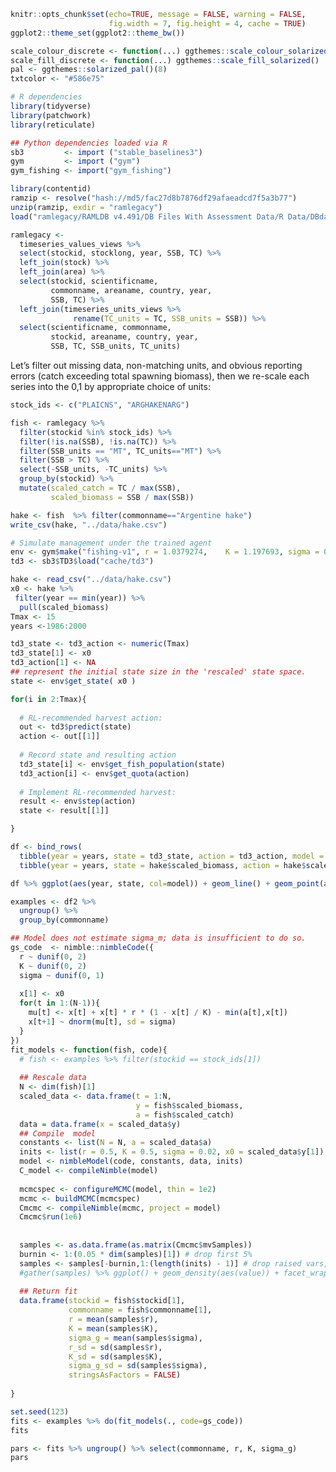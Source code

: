 


```r
knitr::opts_chunk$set(echo=TRUE, message = FALSE, warning = FALSE,
                      fig.width = 7, fig.height = 4, cache = TRUE)
ggplot2::theme_set(ggplot2::theme_bw())

scale_colour_discrete <- function(...) ggthemes::scale_colour_solarized()
scale_fill_discrete <- function(...) ggthemes::scale_fill_solarized()
pal <- ggthemes::solarized_pal()(8)
txtcolor <- "#586e75"
```

```r
# R dependencies
library(tidyverse)
library(patchwork)
library(reticulate)

## Python dependencies loaded via R
sb3         <- import ("stable_baselines3")
gym         <- import ("gym")
gym_fishing <- import("gym_fishing")
```


```r
library(contentid)
ramzip <- resolve("hash://md5/fac27d8b7876df29afaeadcd7f5a3b77")
unzip(ramzip, exdir = "ramlegacy")
load("ramlegacy/RAMLDB v4.491/DB Files With Assessment Data/R Data/DBdata[asmt][v4.491].RData")
```


```r
ramlegacy <- 
  timeseries_values_views %>%
  select(stockid, stocklong, year, SSB, TC) %>%
  left_join(stock) %>%
  left_join(area) %>%
  select(stockid, scientificname, 
         commonname, areaname, country, year, 
         SSB, TC) %>%
  left_join(timeseries_units_views %>%
              rename(TC_units = TC, SSB_units = SSB)) %>%
  select(scientificname, commonname, 
         stockid, areaname, country, year, 
         SSB, TC, SSB_units, TC_units)
```


Let's filter out missing data, non-matching units, and obvious reporting errors (catch exceeding total spawning biomass), then we re-scale each series into the 0,1 by appropriate choice of units:

```r
stock_ids <- c("PLAICNS", "ARGHAKENARG")

fish <- ramlegacy %>% 
  filter(stockid %in% stock_ids) %>% 
  filter(!is.na(SSB), !is.na(TC)) %>%
  filter(SSB_units == "MT", TC_units=="MT") %>% 
  filter(SSB > TC) %>%
  select(-SSB_units, -TC_units) %>% 
  group_by(stockid) %>%
  mutate(scaled_catch = TC / max(SSB),
         scaled_biomass = SSB / max(SSB)) 

hake <- fish  %>% filter(commonname=="Argentine hake")
write_csv(hake, "../data/hake.csv")
```




```r
# Simulate management under the trained agent
env <- gym$make("fishing-v1", r = 1.0379274,	K = 1.197693, sigma = 0.1121662)
td3 <- sb3$TD3$load("cache/td3")

```



```r
hake <- read_csv("../data/hake.csv")
x0 <- hake %>%
 filter(year == min(year)) %>%
  pull(scaled_biomass)
Tmax <- 15
years <-1986:2000

td3_state <- td3_action <- numeric(Tmax)
td3_state[1] <- x0
td3_action[1] <- NA
## represent the initial state size in the 'rescaled' state space.
state <- env$get_state( x0 )
```

```r

for(i in 2:Tmax){
  
  # RL-recommended harvest action:
  out <- td3$predict(state)
  action <- out[[1]]
  
  # Record state and resulting action
  td3_state[i] <- env$get_fish_population(state)
  td3_action[i] <- env$get_quota(action)
  
  # Implement RL-recommended harvest:
  result <- env$step(action)
  state <- result[[1]]

}

df <- bind_rows(
  tibble(year = years, state = td3_state, action = td3_action, model = "TD3"),
  tibble(year = years, state = hake$scaled_biomass, action = hake$scaled_catch, model = "historical"))

df %>% ggplot(aes(year, state, col=model)) + geom_line() + geom_point(aes(year, action, col=model))

```











```r
examples <- df2 %>% 
  ungroup() %>% 
  group_by(commonname)
```



```r
## Model does not estimate sigma_m; data is insufficient to do so.
gs_code  <- nimble::nimbleCode({
  r ~ dunif(0, 2)
  K ~ dunif(0, 2)
  sigma ~ dunif(0, 1)
  
  x[1] <- x0
  for(t in 1:(N-1)){
    mu[t] <- x[t] + x[t] * r * (1 - x[t] / K) - min(a[t],x[t])
    x[t+1] ~ dnorm(mu[t], sd = sigma)
  }
})
fit_models <- function(fish, code){
  # fish <- examples %>% filter(stockid == stock_ids[1])
  
  ## Rescale data
  N <- dim(fish)[1]
  scaled_data <- data.frame(t = 1:N, 
                            y = fish$scaled_biomass, 
                            a = fish$scaled_catch)
  data = data.frame(x = scaled_data$y)
  ## Compile  model
  constants <- list(N = N, a = scaled_data$a)
  inits <- list(r = 0.5, K = 0.5, sigma = 0.02, x0 = scaled_data$y[1])
  model <- nimbleModel(code, constants, data, inits)
  C_model <- compileNimble(model)
  
  mcmcspec <- configureMCMC(model, thin = 1e2)
  mcmc <- buildMCMC(mcmcspec)
  Cmcmc <- compileNimble(mcmc, project = model)
  Cmcmc$run(1e6)
  
  
  samples <- as.data.frame(as.matrix(Cmcmc$mvSamples))
  burnin <- 1:(0.05 * dim(samples)[1]) # drop first 5%
  samples <- samples[-burnin,1:(length(inits) - 1)] # drop raised vars, burnin
  #gather(samples) %>% ggplot() + geom_density(aes(value)) + facet_wrap(~key, scale='free')
   
  ## Return fit
  data.frame(stockid = fish$stockid[1],
             commonname = fish$commonname[1],
             r = mean(samples$r),
             K = mean(samples$K),
             sigma_g = mean(samples$sigma),
             r_sd = sd(samples$r),
             K_sd = sd(samples$K),
             sigma_g_sd = sd(samples$sigma),
             stringsAsFactors = FALSE)
  
}
```



```r
set.seed(123)
fits <- examples %>% do(fit_models(., code=gs_code))
fits 
```



```r
pars <- fits %>% ungroup() %>% select(commonname, r, K, sigma_g) 
pars
```